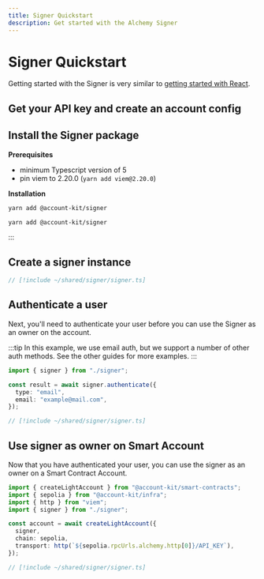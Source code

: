 ```yaml
---
title: Signer Quickstart
description: Get started with the Alchemy Signer
---
```



# Signer Quickstart

Getting started with the Signer is very similar to [getting started with React](/react/quickstart).

## Get your API key and create an account config

<GetApiKeysSnippet />

## Install the Signer package

**Prerequisites**

- minimum Typescript version of 5
- pin viem to 2.20.0 (`yarn add viem@2.20.0`)

**Installation**

<CodeBlocks>

```bash yarn
yarn add @account-kit/signer
```

```bash npm
yarn add @account-kit/signer
```

:::

## Create a signer instance

```ts twoslash
// [!include ~/shared/signer/signer.ts]
```

## Authenticate a user

Next, you'll need to authenticate your user before you can use the Signer as an owner on the account.

:::tip
In this example, we use email auth, but we support a number of other auth methods. See the other guides for more examples.
:::

<CodeBlocks>

```ts twoslash example.ts
import { signer } from "./signer";

const result = await signer.authenticate({
  type: "email",
  email: "example@mail.com",
});
```

```ts twoslash [signer] filename="signer.ts"
// [!include ~/shared/signer/signer.ts]
```

</CodeBlocks>

## Use signer as owner on Smart Account

Now that you have authenticated your user, you can use the signer as an owner on a Smart Contract Account.

<CodeBlocks>

```ts twoslash example.ts
import { createLightAccount } from "@account-kit/smart-contracts";
import { sepolia } from "@account-kit/infra";
import { http } from "viem";
import { signer } from "./signer";

const account = await createLightAccount({
  signer,
  chain: sepolia,
  transport: http(`${sepolia.rpcUrls.alchemy.http[0]}/API_KEY`),
});
```

```ts twoslash [signer] filename="signer.ts"
// [!include ~/shared/signer/signer.ts]
```

</CodeBlocks>
